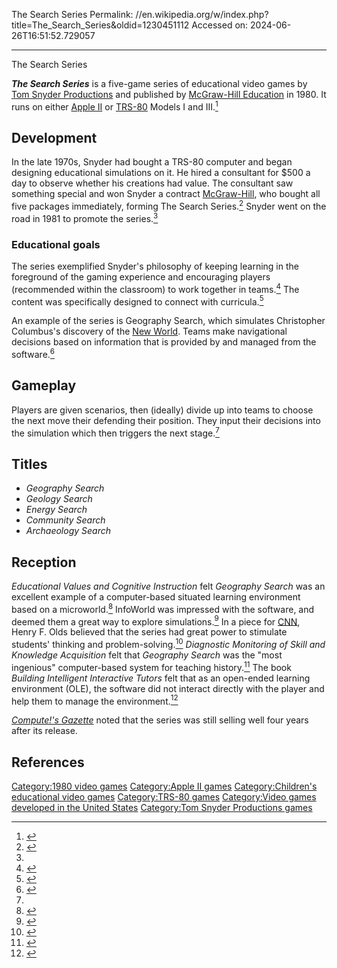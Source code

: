 The Search Series
Permalink: //en.wikipedia.org/w/index.php?title=The_Search_Series&oldid=1230451112
Accessed on: 2024-06-26T16:51:52.729057



------
The Search Series
{{redirect|Search Series|serial search|searching (disambiguation)|series named "Search"|Search (disambiguation)}}
{{More citations needed|date=May 2018}}
{{Infobox VG series
 | title = The Search Series
 | image = 
 | developer = [[Tom Snyder Productions]]
 | publisher = [[McGraw-Hill Education]]
 | genre = [[Educational]]
 | platforms = [[Apple II]], [[TRS-80]]
 | creator =
 | first release version = ''Geography Search''
 | first release date =
 | latest release version = ''Archaeology Search''
 | latest release date =
}}

'''''The Search Series''''' is a five-game series of educational video games by [[Tom Snyder Productions]] and published by [[McGraw-Hill Education]] in 1980. It runs on either [[Apple II]] or [[TRS-80]] Models I and III.<ref>{{Cite book|url=https://books.google.com/books?id=CDAEAAAAMBAJ&dq=%22The+Search+Series%22+snyder&pg=PA24|title=InfoWorld|last=Inc|first=InfoWorld Media Group|date=1982-09-06|publisher=InfoWorld Media Group, Inc.|language=en}}</ref>

==Development==
In the late 1970s, Snyder had bought a TRS-80 computer and began designing educational simulations on it. He hired a consultant for $500 a day to observe whether his creations had value. The consultant saw something special and won Snyder a contract [[McGraw-Hill Education|McGraw-Hill]], who bought all five packages immediately, forming The Search Series.<ref name=":0">{{Cite news|url=https://issuu.com/zetmoon/docs/compute_gazette_issue_16_1984_oct|title=Compute_Gazette_Issue_16_1984_Oct|work=Issuu|access-date=2018-03-19|language=en}}</ref> Snyder went on the road in 1981 to promote the series.<ref name=":0"/>

===Educational goals===
The series exemplified Snyder's philosophy of keeping learning in the foreground of the gaming experience and encouraging players (recommended within the classroom) to work together in teams.<ref>{{Cite book|url=https://books.google.com/books?id=CDAEAAAAMBAJ&dq=%22The+Search+Series%22+snyder&pg=PA24|title=InfoWorld|last=Inc|first=InfoWorld Media Group|date=1982-09-06|publisher=InfoWorld Media Group, Inc.|language=en}}</ref> The content was specifically designed to connect with curricula.<ref name="hub.mspnet.org">{{Cite web|url=http://hub.mspnet.org/index.cfm/9133/?print_friendly=true|title=Educational Technology: Support for Inquiry-Based Learning|website=hub.mspnet.org|access-date=2018-03-19}}</ref>

An example of the series is Geography Search, which simulates Christopher Columbus's discovery of the [[New World]]. Teams make navigational decisions based on information that is provided by and managed from the software.<ref>{{Cite book|url=https://books.google.com/books?id=qgKWdpZqwhUC&dq=%22geography+Search%22+snyder&pg=PA301|title=Encyclopedia of Library and Information Science: Volume 61 - Supplement 24|last1=Kent|first1=Allen|last2=Lancour|first2=Harold|date=1997-09-16|publisher=CRC Press|isbn=9780824720612|language=en}}</ref>

==Gameplay==
Players are given scenarios, then (ideally) divide up into teams to choose the next move their defending their position. They input their decisions into the simulation which then triggers the next stage.<ref name="hub.mspnet.org"/>

==Titles==
* ''Geography Search''
* ''Geology Search''
* ''Energy Search''
* ''Community Search''
* ''Archaeology Search''

== Reception ==
''Educational Values and Cognitive Instruction'' felt ''Geography Search'' was an excellent example of a computer-based situated learning environment based on a microworld.<ref>{{Cite book|url=https://books.google.com/books?id=iQFeAgAAQBAJ&dq=%22The+Search+Series%22+snyder&pg=PA123|title=Educational Values and Cognitive Instruction: Implications for Reform|last1=Idol|first1=Lorna|last2=Jones|first2=Beau Fly|date=2013-12-16|publisher=Routledge|isbn=9781135434700|language=en}}</ref> InfoWorld was impressed with the software, and deemed them a great way to explore simulations.<ref>{{Cite book|url=https://books.google.com/books?id=7y8EAAAAMBAJ&dq=%22The+Search+Series%22+snyder&pg=PA54|title=InfoWorld|last=Inc|first=InfoWorld Media Group|date=1983-04-18|publisher=InfoWorld Media Group, Inc.|language=en}}</ref> In a piece for [[CNN]], Henry F. Olds believed that the series had great power to stimulate students' thinking and problem-solving.<ref>{{Cite web|url=http://edition.cnn.com/2000/fyi/teachers.tools/10/10/ask.expert.olds4/index.html|title=CNNfyi.com - Ask an expert: Computer simulations stimulate students - October 12, 2000|website=edition.cnn.com|access-date=2018-03-19}}</ref> ''Diagnostic Monitoring of Skill and Knowledge Acquisition'' felt that ''Geography Search'' was the "most ingenious" computer-based system for teaching history.<ref>{{Cite book|url=https://books.google.com/books?id=8jTRsKSLvekC&dq=%22geography+Search%22+snyder&pg=PA82|title=Diagnostic Monitoring of Skill and Knowledge Acquisition|last1=Frederiksen|first1=Norman|last2=Glaser|first2=Robert|last3=Lesgold|first3=Alan|last4=Shafto|first4=Michael G.|date=2013-07-04|publisher=Routledge|isbn=9781136564246|language=en}}</ref> The book ''Building Intelligent Interactive Tutors'' felt that as an open-ended learning environment (OLE), the software did not interact directly with the player and help them to manage the environment.<ref>{{Cite book|url=https://books.google.com/books?id=MnrUj3J_VuEC&dq=%22geography+Search%22+snyder&pg=PA18|title=Building Intelligent Interactive Tutors: Student-centered Strategies for Revolutionizing E-learning|last=Woolf|first=Beverly Park|author-link=Beverly Park Woolf|date=2010-07-28|publisher=Morgan Kaufmann|isbn=9780080920047|language=en}}</ref>

''[[Compute!'s Gazette]]'' noted that the series was still selling well four years after its release.

==References==
{{Reflist}}

{{DEFAULTSORT:Search Series}}
[[Category:1980 video games]]
[[Category:Apple II games]]
[[Category:Children's educational video games]]
[[Category:TRS-80 games]]
[[Category:Video games developed in the United States]]
[[Category:Tom Snyder Productions games]]